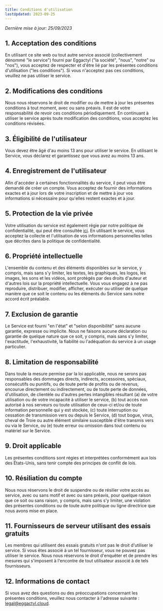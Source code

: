 ```yaml
---
title: Conditions d'utilisation
lastUpdated: 2023-09-25
---
```


_Dernière mise à jour: 25/09/2023_

## 1. Acceptation des conditions

En utilisant ce site web ou tout autre service associé (collectivement dénommé "le service") fourni par Eggactyl ("la société", "nous", "notre" ou "nos"), vous acceptez de respecter et d'être lié par les présentes conditions d'utilisation ("les conditions"). Si vous n'acceptez pas ces conditions, veuillez ne pas utiliser le service.

## 2. Modifications des conditions

Nous nous réservons le droit de modifier ou de mettre à jour les présentes conditions à tout moment, avec ou sans préavis. Il est de votre responsabilité de revoir ces conditions périodiquement. En continuant à utiliser le service après toute modification des conditions, vous acceptez les conditions révisées.

## 3. Éligibilité de l'utilisateur

Vous devez être âgé d'au moins 13 ans pour utiliser le service. En utilisant le Service, vous déclarez et garantissez que vous avez au moins 13 ans.

## 4. Enregistrement de l'utilisateur

Afin d'accéder à certaines fonctionnalités du service, il peut vous être demandé de créer un compte. Vous acceptez de fournir des informations exactes et à jour lors de votre inscription et de mettre à jour vos informations si nécessaire pour qu'elles restent exactes et à jour.

## 5. Protection de la vie privée

Votre utilisation du service est également régie par notre politique de confidentialité, qui peut être consultée [ici](/fr/legal/privacy). En utilisant le service, vous acceptez la collecte et l'utilisation de vos informations personnelles telles que décrites dans la politique de confidentialité.

## 6. Propriété intellectuelle

L'ensemble du contenu et des éléments disponibles sur le service, y compris, mais sans s'y limiter, les textes, les graphiques, les logos, les images, les sons et les vidéos, sont protégés par des droits d'auteur et d'autres lois sur la propriété intellectuelle. Vous vous engagez à ne pas reproduire, distribuer, modifier, afficher, exécuter ou utiliser de quelque manière que ce soit le contenu ou les éléments du Service sans notre accord écrit préalable.

## 7. Exclusion de garantie

Le Service est fourni "en l'état" et "selon disponibilité" sans aucune garantie, expresse ou implicite. Nous ne faisons aucune déclaration ou garantie de quelque nature que ce soit, y compris, mais sans s'y limiter, l'exactitude, l'exhaustivité, la fiabilité ou l'adéquation du service à un usage particulier.

## 8. Limitation de responsabilité

Dans toute la mesure permise par la loi applicable, nous ne serons pas responsables des dommages directs, indirects, accessoires, spéciaux, consécutifs ou punitifs, ou de toute perte de profits ou de revenus, encourue directement ou indirectement, ou de toute perte de données, d'utilisation, de clientèle ou d'autres pertes intangibles résultant (a) de votre utilisation ou de votre incapacité à utiliser le service, (b) tout accès non autorisé à nos serveurs ou toute utilisation de ceux-ci et/ou de toute information personnelle qui y est stockée, (c) toute interruption ou cessation de transmission vers ou depuis le Service, (d) tout bogue, virus, cheval de Troie ou autre élément similaire susceptible d'être transmis vers ou via le Service, ou (e) toute erreur ou omission dans tout contenu ou matériel sur le Service.

## 9. Droit applicable

Les présentes conditions sont régies et interprétées conformément aux lois des États-Unis, sans tenir compte des principes de conflit de lois.

## 10. Résiliation du compte

Nous nous réservons le droit de suspendre ou de résilier votre accès au service, avec ou sans motif et avec ou sans préavis, pour quelque raison que ce soit ou sans raison, y compris, mais sans s'y limiter, une violation des présentes conditions ou de toute autre politique ou ligne directrice que nous avons mise en place.

## 11. Fournisseurs de serveur utilisant des essais gratuits

Les membres qui utilisent des essais gratuits n'ont pas le droit d'utiliser le service. Si vous êtes associé à un tel fournisseur, vous ne pouvez pas utiliser le service. Nous nous réservons le droit d'enquêter et de prendre les mesures qui s'imposent à l'encontre de tout utilisateur associé à de tels fournisseurs.

## 12. Informations de contact

Si vous avez des questions ou des préoccupations concernant les présentes conditions, veuillez nous contacter à l'adresse suivante : legal@eggactyl.cloud.